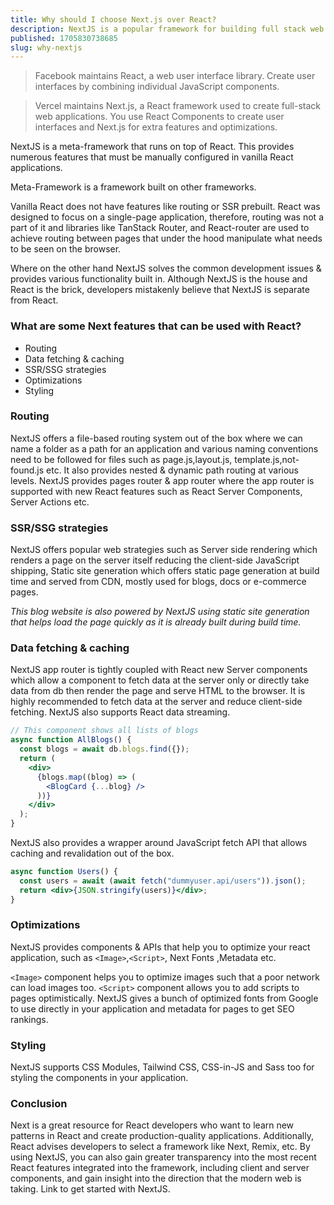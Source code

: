 ```yaml
---
title: Why should I choose Next.js over React?
description: NextJS is a popular framework for building full stack web applications.
published: 1705830738685
slug: why-nextjs
---
```


> Facebook maintains React, a web user interface library. Create user interfaces by combining individual JavaScript components.

> Vercel maintains Next.js, a React framework used to create full-stack web applications. You use React Components to create user interfaces and Next.js for extra features and optimizations.

NextJS is a meta-framework that runs on top of React. This provides numerous features that must be manually configured in vanilla React applications.

<Note>Meta-Framework is a framework built on other frameworks.</Note>

Vanilla React does not have features like routing or SSR prebuilt. React was designed to focus on a single-page application, therefore, routing was not a part of it and libraries like <Link href="https://tanstack.com/router/v1">TanStack Router</Link>, and <Link href="https://reactrouter.com/">React-router</Link> are used to achieve routing between pages that under the hood manipulate what needs to be seen on the browser.

Where on the other hand NextJS solves the common development issues & provides various functionality built in. Although NextJS is the house and React is the brick, developers mistakenly believe that NextJS is separate from React.

### What are some Next features that can be used with React?

- Routing
- Data fetching & caching
- SSR/SSG strategies
- Optimizations
- Styling

### Routing

NextJS offers a file-based routing system out of the box where we can name a folder as a path for an application and various naming conventions need to be followed for files such as <Snippet>page.js</Snippet>,<Snippet>layout.js</Snippet>, <Snippet>template.js</Snippet>,<Snippet>not-found.js</Snippet> etc. It also provides nested & dynamic path routing at various levels. NextJS provides <Highlight>pages router</Highlight> & <Highlight>app router</Highlight> where the app router is supported with new React features such as <Highlight>React Server Components</Highlight>, <Highlight>Server Actions</Highlight> etc.

### SSR/SSG strategies

NextJS offers popular web strategies such as <Highlight>Server side rendering</Highlight> which renders a page on the server itself reducing the client-side JavaScript shipping, <Highlight>Static site generation</Highlight> which offers static page generation at build time and served from CDN, mostly used for blogs, docs or e-commerce pages.

_*This blog website is also powered by NextJS using static site generation that helps load the page quickly as it is already built during build time.*_

### Data fetching & caching

NextJS app router is tightly coupled with React new <Highlight>Server components</Highlight> which allow a component to fetch data at the server only or directly take data from db then render the page and serve <Snippet>HTML</Snippet> to the browser. It is highly recommended to fetch data at the server and reduce client-side fetching. NextJS also supports React data streaming.

```jsx
// This component shows all lists of blogs
async function AllBlogs() {
  const blogs = await db.blogs.find({});
  return (
    <div>
      {blogs.map((blog) => (
        <BlogCard {...blog} />
      ))}
    </div>
  );
}
```

NextJS also provides a wrapper around JavaScript <Snippet>fetch</Snippet> API that allows caching and revalidation out of the box.

```jsx
async function Users() {
  const users = await (await fetch("dummyuser.api/users")).json();
  return <div>{JSON.stringify(users)}</div>;
}
```

### Optimizations

NextJS provides components & APIs that help you to optimize your react application, such as `<Image>`,`<Script>`,<Highlight>
Next Fonts </Highlight>,<Highlight>Metadata</Highlight>
etc.

`<Image>` component helps you to optimize images such that a poor
network can load images too. `<Script>` component allows you to add
scripts to pages optimistically. NextJS gives a bunch of optimized fonts from Google
to use directly in your application and metadata for pages to get SEO rankings.

### Styling

NextJS supports <Snippet>CSS Modules</Snippet>, <Snippet>Tailwind CSS</Snippet>, <Snippet>CSS-in-JS</Snippet> and <Snippet>Sass</Snippet> too for styling the components in your application.

### Conclusion

Next is a great resource for React developers who want to learn new patterns in React and create production-quality applications. Additionally, React advises developers to select a framework like Next, Remix, etc.
By using NextJS, you can also gain greater transparency into the most recent React features integrated into the framework, including client and server components, and gain insight into the direction that the modern web is taking.
Link to get started with <Link href="https://nextjs.org/docs">NextJS</Link>.
